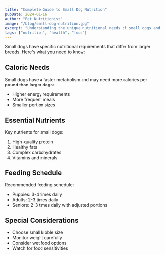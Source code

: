 ```yaml
---
title: "Complete Guide to Small Dog Nutrition"
pubDate: 2024-01-16
author: "Pet Nutritionist"
image: "/blog/small-dog-nutrition.jpg"
excerpt: "Understanding the unique nutritional needs of small dogs and how to meet them with the right diet."
tags: ["nutrition", "health", "food"]
---
```


Small dogs have specific nutritional requirements that differ from larger breeds. Here's what you need to know:

## Caloric Needs

Small dogs have a faster metabolism and may need more calories per pound than larger dogs:
- Higher energy requirements
- More frequent meals
- Smaller portion sizes

## Essential Nutrients

Key nutrients for small dogs:
1. High-quality protein
2. Healthy fats
3. Complex carbohydrates
4. Vitamins and minerals

## Feeding Schedule

Recommended feeding schedule:
- Puppies: 3-4 times daily
- Adults: 2-3 times daily
- Seniors: 2-3 times daily with adjusted portions

## Special Considerations

- Choose small kibble size
- Monitor weight carefully
- Consider wet food options
- Watch for food sensitivities